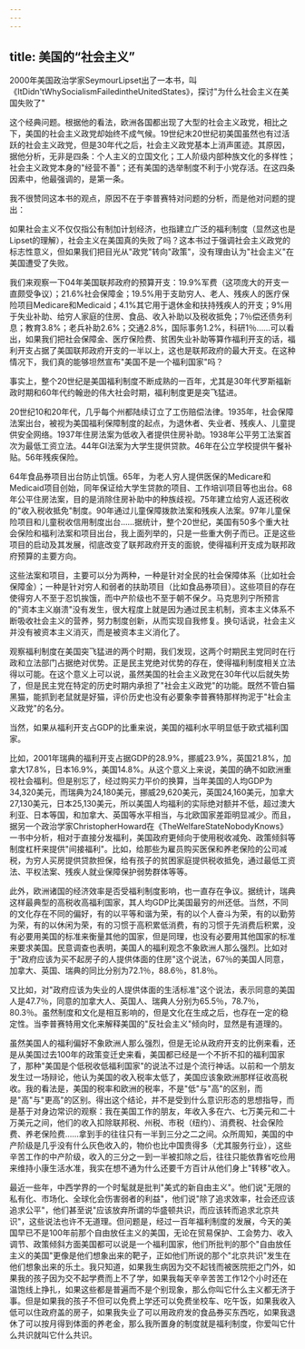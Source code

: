```yaml
---
---
---
```

title: 美国的“社会主义”
---



2000年美国政治学家SeymourLipset出了一本书，叫《ItDidn'tWhySocialismFailedintheUnitedStates》，探讨"为什么社会主义在美国失败了"

这个经典问题。根据他的看法，欧洲各国都出现了大型的社会主义政党，相比之下，美国的社会主义政党却始终不成气候。19世纪末20世纪初美国虽然也有过活跃的社会主义政党，但是30年代之后，社会主义政党基本上消声匿迹。其原因，据他分析，无非是四条：个人主义的立国文化；工人阶级内部种族文化的多样性；社会主义政党本身的"经营不善"；还有美国的选举制度不利于小党存活。在这四条因素中，他最强调的，是第一条。

我不很赞同这本书的观点，原因不在于李普赛特对问题的分析，而是他对问题的提出：

如果社会主义不仅仅指公有制加计划经济，也指建立广泛的福利制度（显然这也是Lipset的理解），社会主义在美国真的失败了吗？这本书过于强调社会主义政党的标志性意义，但如果我们把目光从"政党"转向"政策"，没有理由认为"社会主义"在美国遭受了失败。

我们来观察一下04年美国联邦政府的预算开支：19.9%军费（这项庞大的开支一直颇受争议）；21.6%社会保障金；19.5%用于支助穷人、老人、残疾人的医疗保险项目Medicare和Medicaid；4.1%其它用于退休金和扶持残疾人的开支；9%用于失业补助、给穷人家庭的住房、食品、收入补助以及税收抵免；7％偿还债务利息；教育3.8%；老兵补助2.6%；交通2.8%，国际事务1.2%，科研1％……可以看出，如果我们把社会保障金、医疗保险费、贫困失业补助等算作福利开支的话，福利开支占据了美国联邦政府开支的一半以上，这也是联邦政府的最大开支。在这种情况下，我们真的能够坦然宣布"美国不是一个福利国家"吗？

事实上，整个20世纪是美国福利制度不断成熟的一百年，尤其是30年代罗斯福新政时期和60年代约翰逊的伟大社会时期，福利制度更是突飞猛进。

20世纪10和20年代，几乎每个州都陆续订立了工伤赔偿法律。1935年，社会保障法案出台，被视为美国福利保障制度的起点，为退休者、失业者、残疾人、儿童提供安全网络。1937年住房法案为低收入者提供住房补助。1938年公平劳工法案首次为最低工资立法。44年GI法案为大学生提供贷款。46年在公立学校提供午餐补贴。56年残疾保险。

64年食品券项目出台防止饥饿。65年，为老人穷人提供医保的Medicare和Medicaid项目创始，同年保证给大学生贷款的项目、工作培训项目等也出台。68年公平住房法案，目的是消除住房补助中的种族歧视。75年建立给穷人返还税收的"收入税收抵免"制度。90年通过儿童保障拨款法案和残疾人法案。97年儿童保险项目和儿童税收信用制度出台……据统计，整个20世纪，美国有50多个重大社会保险和福利法案和项目出台，我上面列举的，只是一些重大例子而已。正是这些项目的启动及其发展，彻底改变了联邦政府开支的面貌，使得福利开支成为联邦政府预算的主要方向。

这些法案和项目，主要可以分为两种，一种是针对全民的社会保障体系（比如社会保障金）；一种是针对穷人和弱者的扶助项目（比如食品券项目）。这些项目的存在使得穷人不至于忍饥挨饿，而中产阶级也不至于朝不保夕。马克思列宁所预言的"资本主义崩溃"没有发生，很大程度上就是因为通过民主机制，资本主义体系不断吸收社会主义的营养，努力制度创新，从而实现自我修复。换句话说，社会主义并没有被资本主义消灭，而是被资本主义消化了。

观察福利制度在美国突飞猛进的两个时期，我们发现，这两个时期民主党同时在行政和立法部门占据绝对优势。正是民主党绝对优势的存在，使得福利制度相关立法得以可能。在这个意义上可以说，虽然美国的社会主义政党在30年代以后就失势了，但是民主党在特定的历史时期内承担了"社会主义政党"的功能。既然不管白猫黑猫，能抓到老鼠就是好猫，评价历史也没有必要象李普赛特那样拘泥于"社会主义政党"的名分。

当然，如果从福利开支占GDP的比重来说，美国的福利水平明显低于欧式福利国家。

比如，2001年瑞典的福利开支占据GDP的28.9%，挪威23.9%，英国21.8%，加拿大17.8%，日本16.9%，美国14.8%。从这个意义上来说，美国的确不如欧洲重视社会福利。但是别忘了，经过购买力平价的换算，当年美国的人均GDP为34,320美元，而瑞典为24,180美元，挪威29,620美元，英国24,160美元，加拿大27,130美元，日本25,130美元，所以美国人均福利的实际绝对额并不低，超过澳大利亚、日本等国，和加拿大、英国等水平相当，与北欧国家差距明显减少。而且，据另一个政治学家ChristopherHoward在《TheWelfareStateNobodyKnows》一书中分析，相对于直接分发福利，美国政府更倾向于使用税收减免、政策倾斜等制度杠杆来提供"间接福利"。比如，给那些为雇员购买医保和养老保险的公司减税，为穷人买房提供贷款担保，给有孩子的贫困家庭提供税收抵免，通过最低工资法、平权法案、残疾人就业保障保护弱势群体等等。

此外，欧洲诸国的经济效率是否受福利制度影响，也一直存在争议。据统计，瑞典这样最典型的高税收高福利国家，其人均GDP比美国最穷的州还低。当然，不同的文化存在不同的偏好，有的以平等和谐为荣，有的以个人奋斗为荣，有的以勤劳为荣，有的以休闲为荣，有的习惯于高积累低消费，有的习惯于先消费后积累，没有必要用美国的标准来衡量其他的国家，但是同理，也没有必要用其他国家的标准来要求美国。民意调查也表明，美国人的福利观念不象欧洲人那么强烈。比如对于"政府应该为买不起房子的人提供体面的住房"这个说法，67％的美国人同意，加拿大、英国、瑞典的同比分别为72.1％，88.6％，81.8％。

又比如，对"政府应该为失业的人提供体面的生活标准"这个说法，表示同意的美国人是47.7％，同意的加拿大人、英国人、瑞典人分别为65.5％，78.7％，80.3％。虽然制度和文化是相互影响的，但是文化在生成之后，也存在一定的稳定性。当李普赛特用文化来解释美国的"反社会主义"倾向时，显然是有道理的。

虽然美国人的福利偏好不象欧洲人那么强烈，但是无论从政府开支的比例来看，还是从美国过去100年的政策变迁史来看，美国都已经是一个不折不扣的福利国家了，那种"美国是个低税收低福利国家"的说法不过是个流行神话。以前和一个朋友发生过一场辩论，他认为美国的收入税率太低了，美国应该象欧洲那样征收高税收。我的看法是，美国的税率和欧洲的税率，不是"低"与"高"的区别，而是"高"与"更高"的区别。得出这个结论，并不是受到什么意识形态的思想指导，而是基于对身边常识的观察：我在美国工作的朋友，年收入多在六、七万美元和二十万美元之间，他们的收入扣除联邦税、州税、市税（纽约）、消费税、社会保险费、养老保险费……拿到手的往往只有一半到三分之二之间。众所周知，美国的中产阶级是几乎没有什么灰色收入的，物价也比中国贵得多（尤其服务行业），这些辛苦工作的中产阶级，收入的三分之一到一半被扣除之后，往往只能依靠省吃俭用来维持小康生活水准，我实在想不通为什么还要千方百计从他们身上"转移"收入。

最近一些年，中西学界的一个时髦就是批判"美式的新自由主义"。他们说"无限的私有化、市场化、全球化会伤害弱者的利益"，他们说"除了追求效率，社会还应该追求公平"，他们甚至说"应该放弃所谓的华盛顿共识，而应该转而追求北京共识"，这些说法也许不无道理。但问题是，经过一百年福利制度的发展，今天的美国早已不是100年前那个自由放任主义的美国，无论在贸易保护、工会势力、收入调节、政策倾斜方面美国都可以说是一个福利国家，他们所批判的那个"自由放任主义的美国"更像是他们想象出来的靶子，正如他们所说的那个"北京共识"发生在他们想象出来的乐土。我只知道，如果我生病因为交不起钱而被医院拒之门外，如果我的孩子因为交不起学费而上不了学，如果我每天辛辛苦苦工作12个小时还在温饱线上挣扎，如果这些都是普遍而不是个别现象，那么你叫它什么主义都无济于事。但是如果我的孩子不但可以免费上学还可以免费坐校车、吃午饭，如果我收入低可以住政府盖的房子，如果我失业了可以用政府发的食品券买东西吃，如果我退休了可以按月得到体面的养老金，那么我所置身的制度就是福利制度，你爱叫它什么共识就叫它什么共识。
